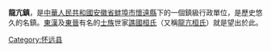 {{Unreferenced|time=2022-06-21T02:33:57+00:00}}
'''龍亢鎮'''，是[[中華人民共和國|中華人民共和國]][[安徽省|安徽省]][[蚌埠市|蚌埠市]][[懷遠縣|懷遠縣]]下的一個鎮級行政單位，是歷史悠久的名鎮。[[東漢|東漢]]及[[東晉|東晉]]有名的[[士族|士族]]世家[[譙國桓氏|譙國桓氏]]（又稱[[龍亢桓氏|龍亢桓氏]]）就是望出於此。

{{怀远县行政区划}}
{{安徽行政区划}}
{{安徽小作品}}
[[Category:怀远县|Category:怀远县]]
